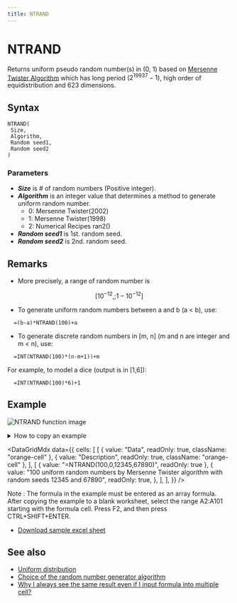 ```yaml
---
title: NTRAND
---
```



# NTRAND

Returns uniform pseudo random number(s) in (0, 1) based on [Mersenne Twister Algorithm](/docs/glossary#mersenne-twister-algorithm) which has long period ($2^{19937}-1$), high order of equidistribution and 623 dimensions.

## Syntax

```excel
NTRAND(
 Size,
 Algorithm,
 Random seed1,
 Random seed2
)
```

### Parameters

- **_Size_** is # of random numbers (Positive integer).
- **_Algorithm_** is an integer value that determines a method to generate uniform random number.
  - 0: Mersenne Twister(2002)
  - 1: Mersenne Twister(1998)
  - 2: Numerical Recipes ran2()
- **_Random seed1_** is 1st. random seed.
- **_Random seed2_** is 2nd. random seed.

## Remarks

- More precisely, a range of random number is

$$
  [10^{-12},;1-10^{-12}]
$$

- To generate uniform random numbers between a and b (a < b), use:

```excel
  =(b-a)*NTRAND(100)+a
```

- To generate discrete random numbers in [m, n] (m and n are integer and m < n), use:

```
  =INT(NTRAND(100)*(n-m+1))+m
```

For example, to model a dice (output is in [1,6]):

```
  =INT(NTRAND(100)*6)+1
```

## Example

![NTRAND function image](../../../assets/functions/histogram/histogramUniform.jpg)

<details>
  <summary>How to copy an example</summary>

1.  Create a blank workbook or worksheet.
2.  Select the example in the Help topic.

    **Note**  Do not select the row or column headers.

    ![Selecting an example from Help](./../../../assets/functions/HowToCopy.png)

    Selecting an example from Help

3.  Press CTRL+C.
4.  In the worksheet, select cell A1, and press CTRL+V.
5.  To switch between viewing the results and viewing the formulas that return the results, press CTRL+` (grave accent), or on the **Tools** menu, point to **Formula Auditing**, and then click **Formula Auditing Mode**.

</details>

<DataGridMdx
  data={{
    cells: [
      [
        { value: "Data", readOnly: true, className: "orange-cell" },
        { value: "Description", readOnly: true, className: "orange-cell" },
      ],
      [
        { value: "=NTRAND(100,0,12345,67890)", readOnly: true },
        {
          value:
            "100 uniform random numbers by Mersenne Twister algorithm with random seeds 12345 and 67890",
          readOnly: true,
        },
      ],
    ],
  }}
/>

Note : The formula in the example must be entered as an array formula. After copying the example to a blank worksheet, select the range A2:A101 starting with the formula cell. Press F2, and then press CTRL+SHIFT+ENTER.

- [Download sample excel sheet](./../../../assets/NtRand1.zip)

## See also

- [Uniform distribution](../../../05-gallery-of-distributions/uniform-distribution-continuous.mdx)
- [Choice of the random number generator algorithm](/docs/glossary#choice-of-the-random-number-generator-algorithm)
- [Why I always see the same result even if I input formula into multiple cell?](/docs/faq#why-i-always-see-the-same-result-even-if-i-input-formula-into-multiple-cell)
